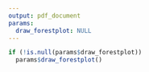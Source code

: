 ---
output: pdf_document
params:
  draw_forestplot: NULL
---

```{r echo=FALSE, message=FALSE, warning=FALSE, as.is = TRUE}
if (!is.null(params$draw_forestplot))
  params$draw_forestplot()
```
 